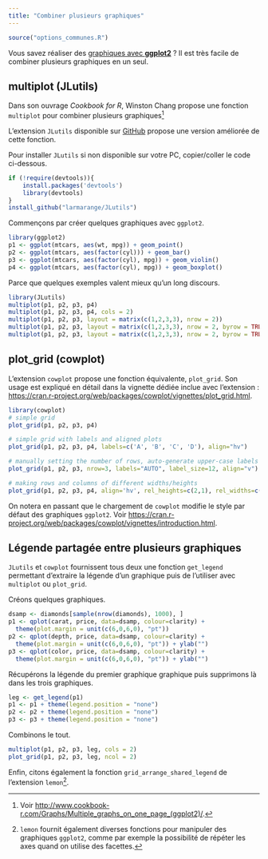 ```yaml
---
title: "Combiner plusieurs graphiques"
---
```


```r
source("options_communes.R")
```

Vous savez réaliser des [graphiques avec **ggplot2**](intro-ggplot2.html) ? Il est très facile de combiner plusieurs graphiques en un seul.

## multiplot (JLutils)

Dans son ouvrage *Cookbook for R*, Winston Chang propose une fonction `multiplot`{data-pkg="JLutils"} pour combiner plusieurs graphiques^[Voir <http://www.cookbook-r.com/Graphs/Multiple_graphs_on_one_page_(ggplot2)/>.]

L'extension `JLutils`{.pkg} disponible sur [GitHub](https://github.com/larmarange/JLutils) propose une version améliorée de cette fonction.

Pour installer `JLutils`{.pkg} si non disponible sur votre PC, copier/coller le code ci-dessous.

```r
if (!require(devtools)){
	install.packages('devtools')
	library(devtools)
}
install_github("larmarange/JLutils")
```

Commençons par créer quelques graphiques avec `ggplot2`{.pkg}.

```r
library(ggplot2)
p1 <- ggplot(mtcars, aes(wt, mpg)) + geom_point()
p2 <- ggplot(mtcars, aes(factor(cyl))) + geom_bar()
p3 <- ggplot(mtcars, aes(factor(cyl), mpg)) + geom_violin()
p4 <- ggplot(mtcars, aes(factor(cyl), mpg)) + geom_boxplot()
```

Parce que quelques exemples valent mieux qu'un long discours.


```r
library(JLutils)
multiplot(p1, p2, p3, p4)
multiplot(p1, p2, p3, p4, cols = 2)
multiplot(p1, p2, p3, layout = matrix(c(1,2,3,3), nrow = 2))
multiplot(p1, p2, p3, layout = matrix(c(1,2,3,3), nrow = 2, byrow = TRUE))
multiplot(p1, p2, p3, layout = matrix(c(1,2,3,3), nrow = 2, byrow = TRUE), heights = c(3, 1))
```

## plot_grid (cowplot)

L'extension `cowplot`{.pkg} propose une fonction équivalente, `plot_grid`{data-pkg="cowplot"}. Son usage est expliqué en détail dans la vignette dédiée inclue avec l'extension : <https://cran.r-project.org/web/packages/cowplot/vignettes/plot_grid.html>.

```r
library(cowplot)
# simple grid
plot_grid(p1, p2, p3, p4)

# simple grid with labels and aligned plots
plot_grid(p1, p2, p3, p4, labels=c('A', 'B', 'C', 'D'), align="hv")

# manually setting the number of rows, auto-generate upper-case labels
plot_grid(p1, p2, p3, nrow=3, labels="AUTO", label_size=12, align="v")

# making rows and columns of different widths/heights
plot_grid(p1, p2, p3, p4, align='hv', rel_heights=c(2,1), rel_widths=c(1,2))
```

On notera en passant que le chargement de `cowplot`{.pkg} modifie le style par défaut des graphiques `ggplot2`{.pkg}. Voir <https://cran.r-project.org/web/packages/cowplot/vignettes/introduction.html>.

## Légende partagée entre plusieurs graphiques

`JLutils`{.pkg} et `cowplot`{.pkg} fournissent tous deux une fonction `get_legend`{data-pkg="cowplot"} permettant d'extraire la légende d'un graphique puis de l'utiliser avec `multiplot`{data-pkg="JLutils"} ou `plot_grid`{data-pkg="cowplot"}.

Créons quelques graphiques.

```r
dsamp <- diamonds[sample(nrow(diamonds), 1000), ]
p1 <- qplot(carat, price, data=dsamp, colour=clarity) +
  theme(plot.margin = unit(c(6,0,6,0), "pt"))
p2 <- qplot(depth, price, data=dsamp, colour=clarity) +
  theme(plot.margin = unit(c(6,0,6,0), "pt")) + ylab("")
p3 <- qplot(color, price, data=dsamp, colour=clarity) +
  theme(plot.margin = unit(c(6,0,6,0), "pt")) + ylab("")
```

Récupérons la légende du premier graphique graphique puis supprimons là dans les trois graphiques.

```r
leg <- get_legend(p1)
p1 <- p1 + theme(legend.position = "none")
p2 <- p2 + theme(legend.position = "none")
p3 <- p3 + theme(legend.position = "none")
```

Combinons le tout.

```r
multiplot(p1, p2, p3, leg, cols = 2)
plot_grid(p1, p2, p3, leg, ncol = 2)
```

Enfin, citons également la fonction `grid_arrange_shared_legend`{data-pkg="lemeon"} de l'extension `lemon`{.pkg}^[`lemon` fournit également diverses fonctions pour manipuler des graphiques `ggplot2`{.pkg}, comme par exemple la possibilité de répéter les axes quand on utilise des facettes.].
